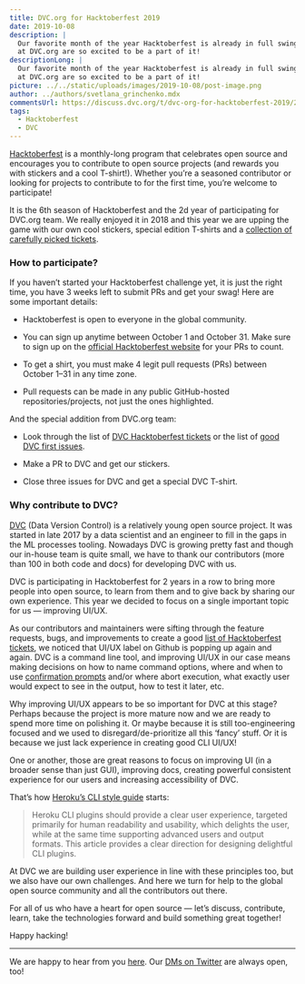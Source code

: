 ```yaml
---
title: DVC.org for Hacktoberfest 2019
date: 2019-10-08
description: |
  Our favorite month of the year Hacktoberfest is already in full swing and we
  at DVC.org are so excited to be a part of it!
descriptionLong: |
  Our favorite month of the year Hacktoberfest is already in full swing and we
  at DVC.org are so excited to be a part of it!
picture: ../../static/uploads/images/2019-10-08/post-image.png
author: ../authors/svetlana_grinchenko.mdx
commentsUrl: https://discuss.dvc.org/t/dvc-org-for-hacktoberfest-2019/286
tags:
  - Hacktoberfest
  - DVC
---
```


[Hacktoberfest](https://hacktoberfest.digitalocean.com/) is a monthly-long
program that celebrates open source and encourages you to contribute to open
source projects (and rewards you with stickers and a cool T-shirt!). Whether
you’re a seasoned contributor or looking for projects to contribute to for the
first time, you’re welcome to participate!

It is the 6th season of Hacktoberfest and the 2d year of participating for
DVC.org team. We really enjoyed it in 2018 and this year we are upping the game
with our own cool stickers, special edition T-shirts and a
[collection of carefully picked tickets](https://github.com/iterative/dvc/labels/hacktoberfest).

### How to participate?

If you haven’t started your Hacktoberfest challenge yet, it is just the right
time, you have 3 weeks left to submit PRs and get your swag! Here are some
important details:

- Hacktoberfest is open to everyone in the global community.

- You can sign up anytime between October 1 and October 31. Make sure to sign up
  on the
  [official Hacktoberfest website](https://hacktoberfest.digitalocean.com/) for
  your PRs to count.

- To get a shirt, you must make 4 legit pull requests (PRs) between October 1–31
  in any time zone.

- Pull requests can be made in any public GitHub-hosted repositories/projects,
  not just the ones highlighted.

And the special addition from DVC.org team:

- Look through the list of
  [DVC Hacktoberfest tickets](https://github.com/iterative/dvc/labels/hacktoberfest)
  or the list of
  [good DVC first issues](https://github.com/iterative/dvc/labels/good%20first%20issue).

- Make a PR to DVC and get our stickers.

- Close three issues for DVC and get a special DVC T-shirt.

### Why contribute to DVC?

[DVC](http://dvc.org) (Data Version Control) is a relatively young open source
project. It was started in late 2017 by a data scientist and an engineer to fill
in the gaps in the ML processes tooling. Nowadays DVC is growing pretty fast and
though our in-house team is quite small, we have to thank our contributors (more
than 100 in both code and docs) for developing DVC with us.

DVC is participating in Hacktoberfest for 2 years in a row to bring more people
into open source, to learn from them and to give back by sharing our own
experience. This year we decided to focus on a single important topic for us —
improving UI/UX.

As our contributors and maintainers were sifting through the feature requests,
bugs, and improvements to create a good
[list of Hacktoberfest tickets](https://github.com/iterative/dvc/labels/hacktoberfest),
we noticed that UI/UX label on Github is popping up again and again. DVC is a
command line tool, and improving UI/UX in our case means making decisions on how
to name command options, where and when to use
[confirmation prompts](https://github.com/iterative/dvc/issues/2498) and/or
where abort execution, what exactly user would expect to see in the output, how
to test it later, etc.

Why improving UI/UX appears to be so important for DVC at this stage? Perhaps
because the project is more mature now and we are ready to spend more time on
polishing it. Or maybe because it is still too-engineering focused and we used
to disregard/de-prioritize all this ‘fancy’ stuff. Or it is because we just lack
experience in creating good CLI UI/UX!

One or another, those are great reasons to focus on improving UI (in a broader
sense than just GUI), improving docs, creating powerful consistent experience
for our users and increasing accessibility of DVC.

That’s how
[Heroku’s CLI style guide](https://devcenter.heroku.com/articles/cli-style-guide)
starts:

> Heroku CLI plugins should provide a clear user experience, targeted primarily
> for human readability and usability, which delights the user, while at the
> same time supporting advanced users and output formats. This article provides
> a clear direction for designing delightful CLI plugins.

At DVC we are building user experience in line with these principles too, but we
also have our own challenges. And here we turn for help to the global open
source community and all the contributors out there.

For all of us who have a heart for open source — let’s discuss, contribute,
learn, take the technologies forward and build something great together!

Happy hacking!

<hr />

We are happy to hear from you [here](https://dvc.org/support). Our
[DMs on Twitter](https://twitter.com/DVCorg) are always open, too!
